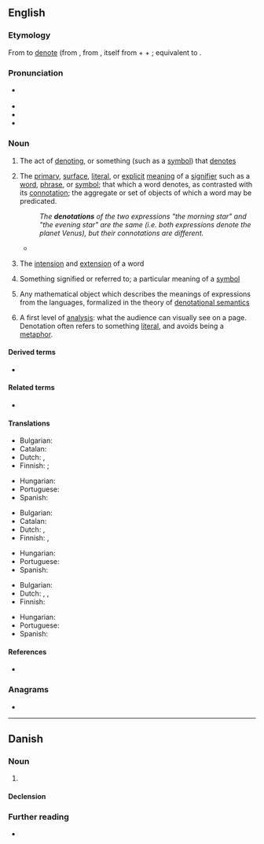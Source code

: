 ==English==
{{wikipedia}}

===Etymology===
From to [[denote]] (from {{der|en|frm|denoter}}, from {{der|en|la|denotare||denote, mark out}}, itself from {{m|la|de-||completely}} + {{m|la|notare||to mark}} + {{m|la|-ation}}; equivalent to {{suffix|en|denote|ation}}.

===Pronunciation===
* {{a|US}} {{IPA|en|/ˌdiː.noʊˈteɪ.ʃən/}}
* {{audio|en|En-us-denotation.ogg|Audio (US)}}
* {{hyphenation|en|de|no|ta|tion}}
* {{rhymes|en|eɪʃən}}

===Noun===
{{en-noun|~}}

# The act of [[denoting]], or something (such as a [[symbol]]) that [[denote]]s
# {{lb|en|logic|linguistics|semiotics}} The [[primary]], [[surface]], [[literal]], or [[explicit]] [[meaning]] of a [[signifier]] such as a [[word]], [[phrase]], or [[symbol]]; that which a word denotes, as contrasted with its [[connotation]]; the aggregate or set of objects of which a word may be predicated.
#: ''The '''denotations''' of the two expressions "the morning star" and "the evening star" are the same (i.e. both expressions denote the planet Venus), but their connotations are different.''
#* {{quote-journal|1=en|year=2018|author=James Lambert|title=A multitude of ‘lishes’: The nomenclature of hybridity|journal=English World-Wide|page=6|url=https://www.researchgate.net/publication/318367113_A_multitude_of_lishes_The_nomenclature_of_hybridity
|text=Regarding '''denotation''', the terms were generally used to refer to a wide range of language contact varieties and features.}}
# {{lb|en|philosophy|logic}} The [[intension]] and [[extension]] of a word
# {{lb|en|semantics}} Something signified or referred to; a particular meaning of a [[symbol]]
# {{lb|en|computer science}} Any mathematical object which describes the meanings of expressions from the languages, formalized in the theory of [[denotational semantics]]
# {{lb|en|media-studies}} A first level of [[analysis]]: what the audience can visually see on a page. Denotation often refers to something [[literal]], and avoids being a [[metaphor]].

====Derived terms====
{{der-top}}
* {{l|en|denotative}}
{{der-mid}}
{{der-bottom}}

====Related terms====
* {{l|en|connotation}}

====Translations====
{{trans-top|act of denoting}}
* Bulgarian: {{t|bg|означаване|n}}
* Catalan: {{t|ca|denotació|f}}
* Dutch: {{t+|nl|denotatie}}, {{t+|nl|beschrijving}}
* Finnish: {{t+|fi|merkitseminen}} {{qualifier|act}}; {{t+|fi|merkki}} {{qualifier|something that denotes}}
{{trans-mid}}
* Hungarian: {{t+|hu|megjelölés}}
* Portuguese: {{t+|pt|denotação|f}}
* Spanish: {{t+|es|denotación|f}}
{{trans-bottom}}

{{trans-top|primary or explicit meaning}}
* Bulgarian: {{t|bg|главно значение|n}}
* Catalan: {{t|ca|denotació|f}}
* Dutch: {{t+|nl|denotatie}}, {{t+|nl|betekenis}}
* Finnish: {{t|fi|perusmerkitys}}, {{t+|fi|denotaatio}}
{{trans-mid}}
* Hungarian: {{t+|hu|jelentés}}
* Portuguese: {{t+|pt|denotação|f}}
* Spanish: {{t+|es|denotación|f}}
{{trans-bottom}}

{{trans-top|something signified or referred to}}
* Bulgarian: {{t+|bg|обозначение|n}}
* Dutch: {{t+|nl|aanduiding}}, {{t+|nl|denotatie}}, {{t+|nl|betekenis}}
* Finnish: {{t+|fi|merkitys}}
{{trans-mid}}
* Hungarian: {{t+|hu|jel}}
* Portuguese: {{t+|pt|denotação|f}}
* Spanish: {{t+|es|denotación|f}}
{{trans-bottom}}

====References====
* {{R:OED2}}

===Anagrams===
* {{anagrams|en|a=adeinnoott|detonation|taeniodont}}

----

==Danish==

===Noun===
{{da-noun|en|er}}

# {{l|en|denotation}} {{rfclarify|da}}

====Declension====
{{da-decl|en|er}}

===Further reading===
* {{R:DDO}}